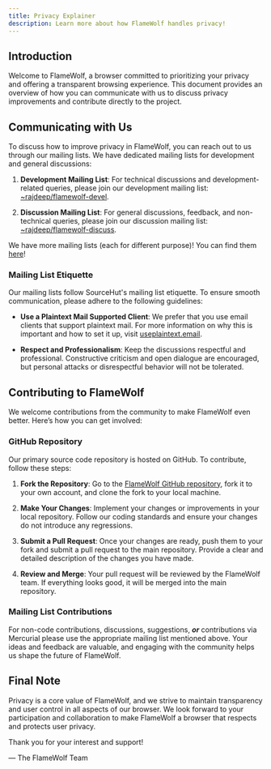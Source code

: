 ```yaml
---
title: Privacy Explainer
description: Learn more about how FlameWolf handles privacy!
---
```


## Introduction

Welcome to FlameWolf, a browser committed to prioritizing your privacy and offering a transparent browsing experience. This document provides an overview of how you can communicate with us to discuss privacy improvements and contribute directly to the project.

## Communicating with Us

To discuss how to improve privacy in FlameWolf, you can reach out to us through our mailing lists. We have dedicated mailing lists for development and general discussions:

1. **Development Mailing List**: For technical discussions and development-related queries, please join our development mailing list: [~rajdeep/flamewolf-devel](mailto:~rajdeep/flamewolf-devel@lists.sr.ht).

2. **Discussion Mailing List**: For general discussions, feedback, and non-technical queries, please join our discussion mailing list: [~rajdeep/flamewolf-discuss](mailto:~rajdeep/flamewolf-discuss@lists.sr.ht).

We have more mailing lists (each for different purpose)! You can find them [here](https://sr.ht/~rajdeep/flamewolf/lists)!

### Mailing List Etiquette

Our mailing lists follow SourceHut's mailing list etiquette. To ensure smooth communication, please adhere to the following guidelines:

- **Use a Plaintext Mail Supported Client**: We prefer that you use email clients that support plaintext mail. For more information on why this is important and how to set it up, visit [useplaintext.email](https://useplaintext.email).

- **Respect and Professionalism**: Keep the discussions respectful and professional. Constructive criticism and open dialogue are encouraged, but personal attacks or disrespectful behavior will not be tolerated.

## Contributing to FlameWolf

We welcome contributions from the community to make FlameWolf even better. Here’s how you can get involved:

### GitHub Repository

Our primary source code repository is hosted on GitHub. To contribute, follow these steps:

1. **Fork the Repository**: Go to the [FlameWolf GitHub repository](https://github.com/rustdevbtw/flamewolf), fork it to your own account, and clone the fork to your local machine.

2. **Make Your Changes**: Implement your changes or improvements in your local repository. Follow our coding standards and ensure your changes do not introduce any regressions.

3. **Submit a Pull Request**: Once your changes are ready, push them to your fork and submit a pull request to the main repository. Provide a clear and detailed description of the changes you have made.

4. **Review and Merge**: Your pull request will be reviewed by the FlameWolf team. If everything looks good, it will be merged into the main repository.

### Mailing List Contributions

For non-code contributions, discussions, suggestions, ***or*** contributions via Mercurial please use the appropriate mailing list mentioned above. Your ideas and feedback are valuable, and engaging with the community helps us shape the future of FlameWolf.

## Final Note

Privacy is a core value of FlameWolf, and we strive to maintain transparency and user control in all aspects of our browser. We look forward to your participation and collaboration to make FlameWolf a browser that respects and protects user privacy.

Thank you for your interest and support!

— The FlameWolf Team
